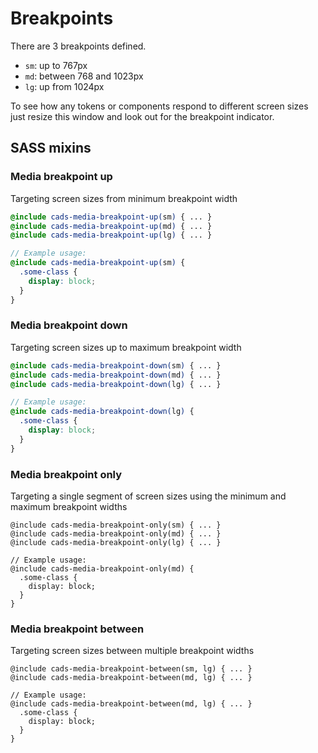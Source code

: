 
<Meta title="Foundations/Breakpoints" />

# Breakpoints

There are 3 breakpoints defined.

- `sm`: up to 767px
- `md`: between 768 and 1023px
- `lg`: up from 1024px

To see how any tokens or components respond to different screen sizes just resize this window and look out for the breakpoint indicator.

## SASS mixins

### Media breakpoint up

Targeting screen sizes from minimum breakpoint width

```scss
@include cads-media-breakpoint-up(sm) { ... }
@include cads-media-breakpoint-up(md) { ... }
@include cads-media-breakpoint-up(lg) { ... }

// Example usage:
@include cads-media-breakpoint-up(sm) {
  .some-class {
    display: block;
  }
}
```

### Media breakpoint down

Targeting screen sizes up to maximum breakpoint width

```scss
@include cads-media-breakpoint-down(sm) { ... }
@include cads-media-breakpoint-down(md) { ... }
@include cads-media-breakpoint-down(lg) { ... }

// Example usage:
@include cads-media-breakpoint-down(lg) {
  .some-class {
    display: block;
  }
}
```

### Media breakpoint only

Targeting a single segment of screen sizes using the minimum and maximum breakpoint widths

```
@include cads-media-breakpoint-only(sm) { ... }
@include cads-media-breakpoint-only(md) { ... }
@include cads-media-breakpoint-only(lg) { ... }

// Example usage:
@include cads-media-breakpoint-only(md) {
  .some-class {
    display: block;
  }
}
```

### Media breakpoint between

Targeting screen sizes between multiple breakpoint widths

```
@include cads-media-breakpoint-between(sm, lg) { ... }
@include cads-media-breakpoint-between(md, lg) { ... }

// Example usage:
@include cads-media-breakpoint-between(md, lg) { ... }
  .some-class {
    display: block;
  }
}
```
